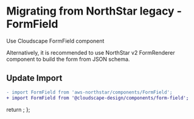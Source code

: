 
<Meta title="Migration/FormField" />

# Migrating from NorthStar legacy - FormField

Use <Link href='https://cloudscape.design/components/form-field' target='_blank' external>Cloudscape FormField component</Link>

Alternatively, it is recommended to use <Link href='https://aws.github.io/aws-northstar/?path=/story/components-formrenderer--default' target='_blank' external>NorthStar v2 FormRenderer component</Link> 
to build the form from JSON schema.

## Update Import

```diff
- import FormField from 'aws-northstar/components/FormField';
+ import FormField from '@cloudscape-design/components/form-field';
```

  return <SyntaxHighlighter/>;
};